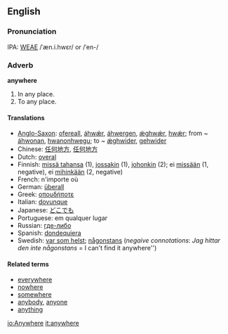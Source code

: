 ==English==
===Pronunciation===
IPA: [[WEAE]] /ˈæn.i.hwɛr/ or /ˈen-/

===Adverb===
'''anywhere'''

# In any place.
# To any place.

====Translations====
*[[Anglo-Saxon]]: [[ofereall]], [[áhwǽr]], [[áhwergen]], [[ǽghwǽr]], [[hwǽr]]; from ~ [[áhwonan]], [[hwanonhwegu]]; to ~ [[ǽghwider]], [[gehwider]]
*Chinese: [[任何地方]], [[任何地方]]
*Dutch: [[overal]]
*Finnish: [[missä tahansa]] (1), [[jossakin]] (1), [[johonkin]] (2); ei [[missään]] (1, negative), ei [[mihinkään]] (2, negative)
*French: n'importe où
*German: [[überall]]
*Greek: [[οπουδήποτε]]
*Italian: [[dovunque]]
*Japanese: [[どこでも]]
*Portuguese: em qualquer lugar
*Russian: [[где-либо]]
*Spanish: [[dondequiera]]
*Swedish: [[var som helst]]; [[någonstans]] (''negaive connotations'': ''Jag hittar den inte någonstans'' = I can't find it anywhere'')

====Related terms====
*[[everywhere]]
*[[nowhere]]
*[[somewhere]]
*[[anybody]], [[anyone]]
*[[anything]]

[[io:Anywhere]]
[[it:anywhere]]